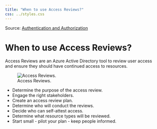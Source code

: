 ```yaml
---
title: "When to use Access Reviews?"
css: ../styles.css
---
```


Source: [Authentication and Authorization](https://microsoftlearning.github.io/AZ-305-DesigningMicrosoftAzureInfrastructureSolutions/Instructions/CaseStudy/07-Access.html)

# When to use Access Reviews?
Access Reviews are an Azure Active Directory tool to review user access and ensure they should have continued access to resources.

![Access Reviews.](../images/when-to-use-access-reviews.png)

- Determine the purpose of the access review.
- Engage the right stakeholders.
- Create an access review plan.
- Determine who will conduct the reviews.
- Decide who can self-attest access.
- Determine what resource types will be reviewed.
- Start small - pilot your plan - keep people informed.
